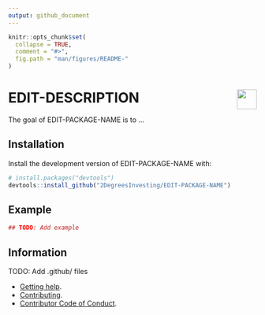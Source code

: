 ```yaml
---
output: github_document 
---
```

<!-- README.md is generated from README.Rmd. Please edit that file -->

```r
knitr::opts_chunk$set(
  collapse = TRUE,
  comment = "#>",
  fig.path = "man/figures/README-"
)
```

# <img src="https://i.imgur.com/3jITMq8.png" align="right" height=40 /> EDIT-DESCRIPTION

<!-- badges: start -->
<!-- badges: end -->

The goal of EDIT-PACKAGE-NAME is to ...

## Installation

Install the development version of EDIT-PACKAGE-NAME with:

```R
# install.packages("devtools")
devtools::install_github("2DegreesInvesting/EDIT-PACKAGE-NAME")
```

## Example

```r
## TODO: Add example
```

## Information

TODO: Add .github/ files

* [Getting help](https://github.com/2DegreesInvesting/r2dii/blob/master/.github/SUPPORT.md).
* [Contributing](https://github.com/2DegreesInvesting/r2dii/blob/master/.github/CONTRIBUTING.md).
* [Contributor Code of Conduct](https://github.com/2DegreesInvesting/r2dii/blob/master/.github/CODE_OF_CONDUCT.md).

